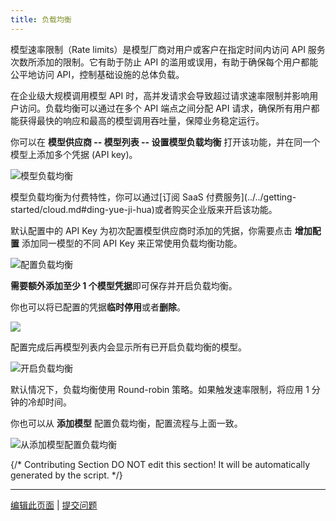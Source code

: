 ```yaml
---
title: 负载均衡
---
```


模型速率限制（Rate limits）是模型厂商对用户或客户在指定时间内访问 API 服务次数所添加的限制。它有助于防止 API 的滥用或误用，有助于确保每个用户都能公平地访问 API，控制基础设施的总体负载。

在企业级大规模调用模型 API 时，高并发请求会导致超过请求速率限制并影响用户访问。负载均衡可以通过在多个 API 端点之间分配 API 请求，确保所有用户都能获得最快的响应和最高的模型调用吞吐量，保障业务稳定运行。

你可以在 **模型供应商 -- 模型列表 -- 设置模型负载均衡** 打开该功能，并在同一个模型上添加多个凭据 (API key)。

![模型负载均衡](https://assets-docs.dify.ai/dify-enterprise-mintlify/zh_CN/guides/model-configuration/c2781fddfb5c7e76023ac59c926d9e37.png)

<Info>
模型负载均衡为付费特性，你可以通过[订阅 SaaS 付费服务](../../getting-started/cloud.md#ding-yue-ji-hua)或者购买企业版来开启该功能。
</Info>

默认配置中的 API Key 为初次配置模型供应商时添加的凭据，你需要点击 **增加配置** 添加同一模型的不同 API Key 来正常使用负载均衡功能。

![配置负载均衡](https://assets-docs.dify.ai/dify-enterprise-mintlify/zh_CN/guides/model-configuration/cbf2149eb7fcf613599f50ff58381889.png)

**需要额外添加至少 1 个模型凭据**即可保存并开启负载均衡。

你也可以将已配置的凭据**临时停用**或者**删除**。

![](https://assets-docs.dify.ai/dify-enterprise-mintlify/zh_CN/guides/model-configuration/8012d5be22981efe0e59b81f32a961fe.png)

配置完成后再模型列表内会显示所有已开启负载均衡的模型。

![开启负载均衡](https://assets-docs.dify.ai/dify-enterprise-mintlify/zh_CN/guides/model-configuration/f69088f1f5a176aa0819a68950ac595c.png)

<Info>
默认情况下，负载均衡使用 Round-robin 策略。如果触发速率限制，将应用 1 分钟的冷却时间。
</Info>

你也可以从 **添加模型** 配置负载均衡，配置流程与上面一致。

![从添加模型配置负载均衡](https://assets-docs.dify.ai/dify-enterprise-mintlify/zh_CN/guides/model-configuration/12970502b2e202d1f890dcecadf2dcbd.png)

{/*
Contributing Section
DO NOT edit this section!
It will be automatically generated by the script.
*/}

---

[编辑此页面](https://github.com/langgenius/dify-docs/edit/main/zh-hans/guides/model-configuration/load-balancing.mdx) | [提交问题](https://github.com/langgenius/dify-docs/issues/new?template=docs.yml)

